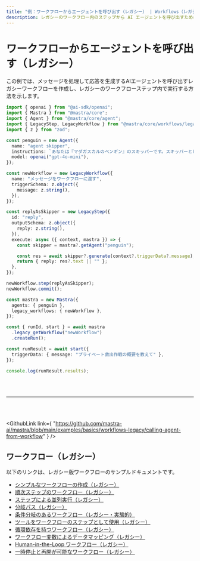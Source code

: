 ```yaml
---
title: "例：ワークフローからエージェントを呼び出す（レガシー） | Workflows（レガシー） | Mastra ドキュメント"
description: レガシーのワークフロー内のステップから AI エージェントを呼び出すために Mastra を使用する例。
---
```




# ワークフローからエージェントを呼び出す（レガシー）

この例では、メッセージを処理して応答を生成するAIエージェントを呼び出すレガシーワークフローを作成し、レガシーのワークフローステップ内で実行する方法を示します。

```ts showLineNumbers copy
import { openai } from "@ai-sdk/openai";
import { Mastra } from "@mastra/core";
import { Agent } from "@mastra/core/agent";
import { LegacyStep, LegacyWorkflow } from "@mastra/core/workflows/legacy";
import { z } from "zod";

const penguin = new Agent({
  name: "agent skipper",
  instructions: `あなたは『マダガスカルのペンギン』のスキッパーです。スキッパーとして返答してください`,
  model: openai("gpt-4o-mini"),
});

const newWorkflow = new LegacyWorkflow({
  name: "メッセージをワークフローに渡す",
  triggerSchema: z.object({
    message: z.string(),
  }),
});

const replyAsSkipper = new LegacyStep({
  id: "reply",
  outputSchema: z.object({
    reply: z.string(),
  }),
  execute: async ({ context, mastra }) => {
    const skipper = mastra?.getAgent("penguin");

    const res = await skipper?.generate(context?.triggerData?.message);
    return { reply: res?.text || "" };
  },
});

newWorkflow.step(replyAsSkipper);
newWorkflow.commit();

const mastra = new Mastra({
  agents: { penguin },
  legacy_workflows: { newWorkflow },
});

const { runId, start } = await mastra
  .legacy_getWorkflow("newWorkflow")
  .createRun();

const runResult = await start({
  triggerData: { message: "プライベート救出作戦の概要を教えて" },
});

console.log(runResult.results);
```

<br />

<br />

<hr className="dark:border-[#404040] border-gray-300" />

<br />

<br />

<GithubLink
  link={
"https://github.com/mastra-ai/mastra/blob/main/examples/basics/workflows-legacy/calling-agent-from-workflow"
}
/>


## ワークフロー（レガシー）

以下のリンクは、レガシー版ワークフローのサンプルドキュメントです。

- [シンプルなワークフローの作成（レガシー）](/examples/workflows_legacy/creating-a-workflow)
- [順次ステップのワークフロー（レガシー）](/examples/workflows_legacy/sequential-steps)
- [ステップによる並列実行（レガシー）](/examples/workflows_legacy/parallel-steps)
- [分岐パス（レガシー）](/examples/workflows_legacy/branching-paths)
- [条件分岐のあるワークフロー（レガシー・実験的）](/examples/workflows_legacy/conditional-branching)
- [ツールをワークフローのステップとして使用（レガシー）](/examples/workflows_legacy/using-a-tool-as-a-step)
- [循環依存を持つワークフロー（レガシー）](/examples/workflows_legacy/cyclical-dependencies)
- [ワークフロー変数によるデータマッピング（レガシー）](/examples/workflows_legacy/workflow-variables)
- [Human-in-the-Loop ワークフロー（レガシー）](/examples/workflows_legacy/human-in-the-loop)
- [一時停止と再開が可能なワークフロー（レガシー）](/examples/workflows_legacy/suspend-and-resume)